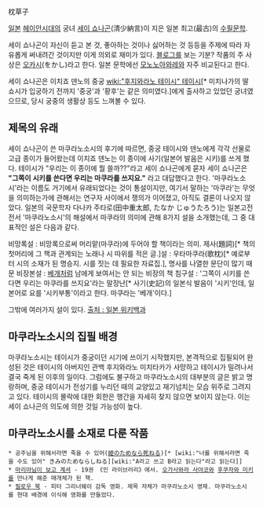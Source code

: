枕草子

[[일본]] [[헤이안시대]]의 궁녀 [[세이 쇼나곤]](清少納言)이 지은 일본 최고(最古)의 [[수필]]문학.

세이 쇼나곤이 자신이 듣고 본 것, 좋아하는 것이나 싫어하는 것 등등을 주제에 따라 자유롭게 써내려간 것이지만 이게 의외로 재미가 있다. [[블로그]]를 보는 기분? 작품의 주 사상은 [[오카시]](をかし)라고 한다. 일본 문학에선 [[모노노아와레]]와 자주 비교된다고 한다.

세이 쇼나곤은 이치죠 덴노의 중궁 [[wiki:"후지와라노 테이시" 테이시]][* 미치나가의 딸 쇼시가 입궁하기 전까지 '중궁'과 '황후'는 같은 의미였다.]에게 출사하고 있었던 궁녀였으므로, 당시 궁중의 생활상 등도 느껴볼 수 있다. 

== 제목의 유래 ==
세이 쇼나곤이 쓴 마쿠라노소시의 후기에 따르면, 중궁 테이시와 덴노에게 각각 선물로 고급 종이가 들어왔는데 이치죠 덴노는 이 종이에 사기(일본어 발음은 시키)를 쓰게 했다. 테이시가 "우리는 이 종이에 뭘 쓸까??"라고 세이 쇼나곤에게 묻자 세이 쇼나곤은 '''"그쪽이 시키를 쓴다면 우리는 마쿠라를 쓰지요."''' 라고 대답했다고 한다. '마쿠라노소시'라는 이름도 거기에서 유래되었다는 것이 통설이지만, 여기서 말하는 '마쿠라'는 무엇을 의미하는가에 관해서는 연구자 사이에서 쟁의가 이어졌고, 아직도 결론이 나오지 않았다. 일본의 국문학자 다나카 주타로(田中重太郎, たなか じゅうたろう)는 일본고전전서 '마쿠라노소시'의 해설에서 마쿠라의 의미에 관해 8가지 설을 소개했는데, 그 중 대표적인 설은 다음과 같다.

비망록설 : 비망록으로써 머리맡(마쿠라)에 두어야 할 책이라는 의미.
제사(題詞)[* 책의 첫머리에 그 책과 관계되는 노래나 시 따위를 적은 글.]설 : 우타마쿠라(歌枕)[* 예로부터 시의 소재가 된 명승지. 시를 짓는 데 필요한 자료집.], 명사를 나열한 문단이 많기 때문
비장본설 : [[베개]]처럼 남에게 보여서는 안 되는 비장의 책
침구설 : '그쪽이 시키를 쓴다면 우리는 마쿠라를 쓰지요'라는 말장난[* 사기(史記)의 일본식 발음이 '시키'인데, 일본어로 요를 '시키부통'이라고 한다. 마쿠라는 '베개'이다.]

그밖에 여러가지 설이 있다.
[http://ja.wikipedia.org/wiki/%E6%9E%95%E8%8D%89%E5%AD%90#.E6.9B.B8.E5.90.8D.E3.81.AE.E7.94.B1.E6.9D.A5 출처 : 일본 위키백과]

== 마쿠라노소시의 집필 배경 ==

마쿠라노소시는 테이시가 중궁이던 시기에 쓰이기 시작했지만, 본격적으로 집필되어 완성된 것은 테이시의 아버지인 관백 후지와라노 미치타카가 사망하고 테이시가 밀려나서 결국 죽게 된 이후의 일이다. 그럼에도 불구하고 마쿠라노소시의 대부분의 글은 밝고 명랑하며, 중궁 테이시가 전성기를 누리던 때의 교양있고 재기넘치는 모습 위주로 그려지고 있다. 테이시의 몰락에 대한 회한은 행간을 자세히 찾지 않으면 보이지 않는다. 이는 세이 쇼나곤의 의도에 의한 것일 가능성이 높다. 


== 마쿠라노소시를 소재로 다룬 작품 ==
 * 공주님을 위해서라면 죽을 수 있어([http://4koma.livedoor.com/mangalife/kuzushiro/kiminotamenarashineru/ 姫のためなら死ねる])[* [wiki:"너를 위해서라면 죽을 수도 있어" きみのためならしねる][wiki:"A라고 쓰고 B라고 읽는다"라고 읽는다]]
 * [[마리아님이 보고 계셔]] - 19권 《인 라이브러리》에서. [[오가사와라 사야코]]와 [[후쿠자와 미키]]를 만나게 해준 매개체가 된 책.
 * [[필로우 북]] - 피터 그리너웨이 감독 영화. 제목 자체가 마쿠라노소시 영제. 마쿠라노소시를 현대 배경에 이식해 영화를 만들었다.
